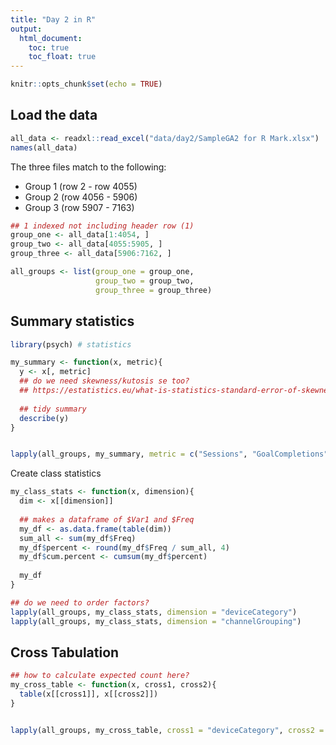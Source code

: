 ```yaml
---
title: "Day 2 in R"
output:
  html_document:
    toc: true
    toc_float: true
---
```


```r
knitr::opts_chunk$set(echo = TRUE)
```

## Load the data

```r
all_data <- readxl::read_excel("data/day2/SampleGA2 for R Mark.xlsx")
names(all_data)
```

The three files match to the following:

* Group 1 (row 2 - row 4055)
* Group 2 (row 4056 - 5906)
* Group 3 (row 5907 - 7163)

```r
## 1 indexed not including header row (1)
group_one <- all_data[1:4054, ]
group_two <- all_data[4055:5905, ]
group_three <- all_data[5906:7162, ]

all_groups <- list(group_one = group_one,
                   group_two = group_two,
                   group_three = group_three)
```

## Summary statistics

```R
library(psych) # statistics

my_summary <- function(x, metric){
  y <- x[, metric]
  ## do we need skewness/kutosis se too?      
  ## https://estatistics.eu/what-is-statistics-standard-error-of-skewness-standard-error-of-kurtosis/
  
  ## tidy summary
  describe(y)
}


lapply(all_groups, my_summary, metric = c("Sessions", "GoalCompletions"))

```

Create class statistics

```r
my_class_stats <- function(x, dimension){
  dim <- x[[dimension]]
  
  ## makes a dataframe of $Var1 and $Freq
  my_df <- as.data.frame(table(dim))
  sum_all <- sum(my_df$Freq)
  my_df$percent <- round(my_df$Freq / sum_all, 4)
  my_df$cum.percent <- cumsum(my_df$percent)
  
  my_df
}

## do we need to order factors?
lapply(all_groups, my_class_stats, dimension = "deviceCategory")
lapply(all_groups, my_class_stats, dimension = "channelGrouping")
```

## Cross Tabulation

```r

## how to calculate expected count here?
my_cross_table <- function(x, cross1, cross2){
  table(x[[cross1]], x[[cross2]])
}


lapply(all_groups, my_cross_table, cross1 = "deviceCategory", cross2 = "channelGrouping")
```
